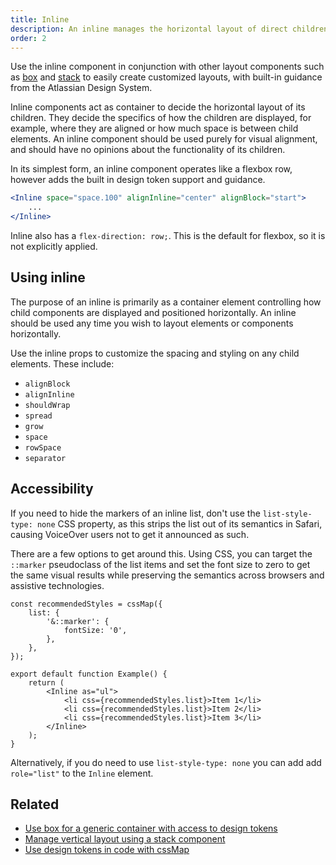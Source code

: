 ```yaml
---
title: Inline
description: An inline manages the horizontal layout of direct children using flexbox.
order: 2
---
```


Use the inline component in conjunction with other layout components such as
[box](/components/primitives/box/usage) and [stack](/components/primitives/stack/usage) to easily
create customized layouts, with built-in guidance from the Atlassian Design System.

Inline components act as container to decide the horizontal layout of its children. They decide the
specifics of how the children are displayed, for example, where they are aligned or how much space
is between child elements. An inline component should be used purely for visual alignment, and
should have no opinions about the functionality of its children.

In its simplest form, an inline component operates like a flexbox row, however adds the built in
design token support and guidance.

```jsx
<Inline space="space.100" alignInline="center" alignBlock="start">
	...
</Inline>
```

Inline also has a `flex-direction: row;`. This is the default for flexbox, so it is not explicitly
applied.

## Using inline

The purpose of an inline is primarily as a container element controlling how child components are
displayed and positioned horizontally. An inline should be used any time you wish to layout elements
or components horizontally.

Use the inline props to customize the spacing and styling on any child elements. These include:

- `alignBlock`
- `alignInline`
- `shouldWrap`
- `spread`
- `grow`
- `space`
- `rowSpace`
- `separator`

## Accessibility

If you need to hide the markers of an inline list, don't use the `list-style-type: none` CSS
property, as this strips the list out of its semantics in Safari, causing VoiceOver users not to get
it announced as such.

There are a few options to get around this. Using CSS, you can target the `::marker` pseudoclass of
the list items and set the font size to zero to get the same visual results while preserving the
semantics across browsers and assistive technologies.

```tsx
const recommendedStyles = cssMap({
	list: {
		'&::marker': {
			fontSize: '0',
		},
	},
});

export default function Example() {
	return (
		<Inline as="ul">
			<li css={recommendedStyles.list}>Item 1</li>
			<li css={recommendedStyles.list}>Item 2</li>
			<li css={recommendedStyles.list}>Item 3</li>
		</Inline>
	);
}
```

Alternatively, if you do need to use `list-style-type: none` you can add add `role="list"` to the
`Inline` element.

## Related

- [Use box for a generic container with access to design tokens](/components/primitives/box/usage)
- [Manage vertical layout using a stack component](/components/primitives/stack/usage)
- [Use design tokens in code with cssMap](/components/css/overview#cssmap)
